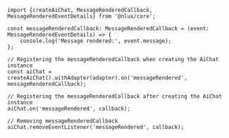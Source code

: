 ```tsx
import {createAiChat, MessageRenderedCallback, MessageRenderedEventDetails} from '@nlux/core';

const messageRenderedCallback: MessageRenderedCallback = (event: MessageRenderedEventDetails) => {
    console.log('Message rendered:', event.message);
};
```

```tsx
// Registering the messageRenderedCallback when creating the AiChat instance
const aiChat = createAiChat().withAdapter(adapter).on('messageRendered', messageRenderedCallback);
```

```tsx
// Registering the messageRenderedCallback after creating the AiChat instance
aiChat.on('messageRendered', callback);
```

```tsx
// Removing messageRenderedCallback
aiChat.removeEventListener('messageRendered', callback);
```
